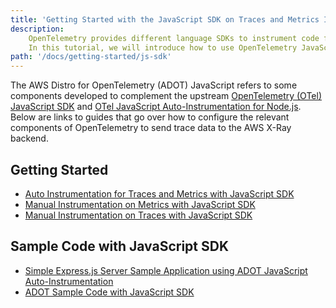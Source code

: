 ```yaml
---
title: 'Getting Started with the JavaScript SDK on Traces and Metrics Instrumentation'
description:
    OpenTelemetry provides different language SDKs to instrument code for collecting telemetry data in the application.
    In this tutorial, we will introduce how to use OpenTelemetry JavaScript SDK for traces and metrics instrumentation in the application...
path: '/docs/getting-started/js-sdk'
---
```



The AWS Distro for OpenTelemetry (ADOT) JavaScript refers to some components developed to complement the upstream [OpenTelemetry (OTel) JavaScript SDK](https://github.com/open-telemetry/opentelemetry-js) and [OTel JavaScript Auto-Instrumentation for Node.js](https://github.com/open-telemetry/opentelemetry-js-contrib/tree/main/metapackages/auto-instrumentations-node). Below are links to guides that go over how to configure the relevant components of OpenTelemetry to send trace data to the AWS X-Ray backend.

<SectionSeparator />

## Getting Started

* [Auto Instrumentation for Traces and Metrics with JavaScript SDK](/docs/getting-started/js-sdk/trace-metric-auto-instr)
* [Manual Instrumentation on Metrics with JavaScript SDK](/docs/getting-started/js-sdk/metric-manual-instr)
* [Manual Instrumentation on Traces with JavaScript SDK](/docs/getting-started/js-sdk/trace-manual-instr)


## Sample Code with JavaScript SDK
* [Simple Express.js Server Sample Application using ADOT JavaScript Auto-Instrumentation](https://github.com/aws-observability/aws-otel-js-instrumentation/tree/main/sample-applications/simple-express-server)
* [ADOT Sample Code with JavaScript SDK](https://github.com/aws-observability/aws-otel-community/tree/master/sample-apps/javascript-sample-app)

